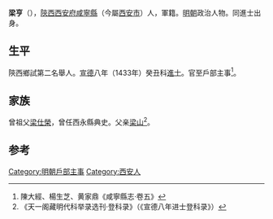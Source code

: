 '''梁亨'''（{{bd|1403年||？}}），[[陝西承宣布政使司|陝西]][[西安府|西安府]][[咸宁县_(唐朝)|咸寧縣]]（今屬[[西安市|西安市]]）人，軍籍。[[明朝|明朝]]政治人物。同進士出身。

==生平==
陝西鄉試第二名舉人。[[宣德|宣德]]八年（1433年）癸丑科[[進士|進士]]。官至戶部主事<ref>陳大經、楊生芝、黄家鼎《咸寧縣志·卷五》</ref>。

==家族==
曾祖父[[梁仕榮|梁仕榮]]，曾任西永縣典史。父亲[[梁山|梁山]]<ref>《天一阁藏明代科举录选刊·登科录》（《宣德八年进士登科录》）</ref>。

==参考==
{{reflist}}
{{明朝人物小作品}}
{{宣德八年癸丑科殿試金榜}}
{{DEFAULTSORT:Liang梁}}

[[Category:明朝戶部主事|Category:明朝戶部主事]]
[[Category:西安人|Category:西安人]]